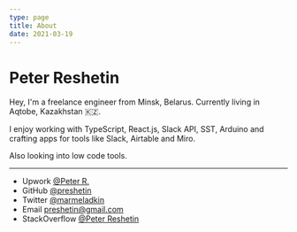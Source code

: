 ```yaml
---
type: page
title: About
date: 2021-03-19
---
```


# Peter Reshetin

Hey, I'm a freelance engineer from Minsk, Belarus. Currently living in Aqtobe, Kazakhstan 🇰🇿.

I enjoy working with TypeScript, React.js, Slack API, SST, Arduino and crafting apps for tools like Slack, Airtable and Miro.

Also looking into low code tools.

---

- Upwork [@Peter R.](https://www.upwork.com/freelancers/~01ad157c0d2ba6b279)
- GitHub [@preshetin](https://github.com/preshetin)
- Twitter [@marmeladkin](https://twitter.com/marmeladkin)
- Email preshetin@gmail.com
- StackOverflow [@Peter Reshetin](https://stackoverflow.com/users/4990125/peter-reshetin)
